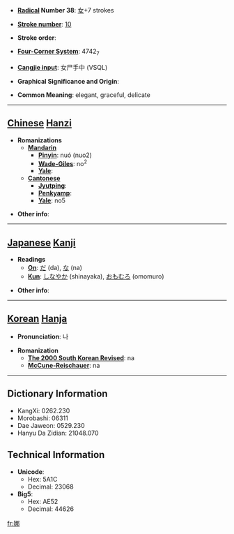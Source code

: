 * '''[[Wiktionary:Chinese radical index| Radical]] Number 38''': [[Wiktionary:Chinese radical index 女|女]]+7 strokes

* '''[[Wiktionary:Chinese total strokes index|Stroke number]]''': [[Wiktionary:Chinese total strokes index 10|10]]

* '''Stroke order''': 

* '''[[Wiktionary:Chinese four corner index|Four-Corner System]]''': 4742<sub>7</sub>

* '''[[Wiktionary:Chinese Cangjie index|Cangjie input]]''': 女尸手中 (VSQL)

* '''Graphical Significance and Origin''': 

* '''Common Meaning''': elegant, graceful, delicate

----

== [[Chinese]] [[Hanzi]] ==

* '''Romanizations'''
** '''[[Mandarin]]'''
*** '''[[Pinyin]]''': nuó (nuo2)
*** '''[[Wade-Giles]]''': no<sup>2</sup>
*** '''[[Yale]]''': 
** '''[[Cantonese]]'''
*** '''[[Jyutping]]''':
*** '''[[Penkyamp]]''': 
*** '''[[Yale]]''': no5

* '''Other info''': 

----

== [[Japanese]] [[Kanji]] ==

* '''Readings'''
** '''[[On]]''': [[だ]] (da), [[な]] (na)
** '''[[Kun]]''': [[しなやか]] (shinayaka), [[おもむろ]] (omomuro)

* '''Other info''':  

----

== [[Korean]] [[Hanja]] ==

* '''Pronunciation''': 나

* '''Romanization'''
** '''[[The 2000 South Korean Revised Romanization|The 2000 South Korean Revised]]''': na
** '''[[McCune-Reischauer]]''': na

----

== Dictionary Information ==

* KangXi: 0262.230
* Morobashi: 06311
* Dae Jaweon: 0529.230
* Hanyu Da Zidian: 21048.070

== Technical Information ==

* '''Unicode''':
** Hex: 5A1C
** Decimal: 23068
* '''Big5''':
** Hex: AE52
** Decimal: 44626

[[fr:娜]]